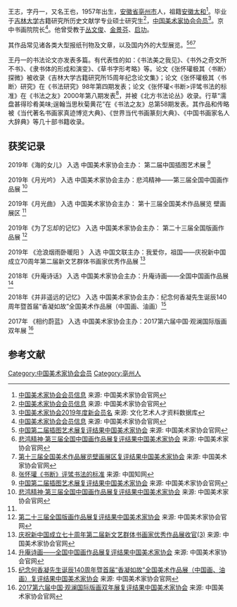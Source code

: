 {{Multiple issues|
{{Copy edit|time=2021-02-07T15:12:46+00:00}}
{{Primarysources|time=2021-02-07T15:12:46+00:00}}
}}
王志，字丹一，又名王也，1957年出生，[[安徽省|安徽省]][[亳州市|亳州市]]人，祖籍[[安徽省|安徽]][[太和县|太和]]<ref>[https://www.caanet.org.cn/MemDetail.mx?id=18730 中国美术家协会会员信息] {{Wayback|url=https://www.caanet.org.cn/MemDetail.mx?id=18730 |date=20210207151738 }} 来源: 中国美术家协会官网</ref>。毕业于[[吉林大学|吉林大学]]古籍研究所历史文献学专业硕士研究生<ref>[https://www.caanet.org.cn/MemDetail.mx?id=18730 中国美术家协会会员信息] {{Wayback|url=https://www.caanet.org.cn/MemDetail.mx?id=18730 |date=20210207151806 }} 来源: 中国美术家协会官网</ref>，[[中国美术家协会|中国美术家协会会员]]<ref>[http://www.hbgb.org/c/view.php?aid=1975 中国美术家协会2019年度新会员名] 来源: 文化艺术人才资料数据库</ref>。京中书画院院长<ref>[https://www.caanet.org.cn/MemDetail.mx?id=18730 中国美术家协会会员信息] {{Wayback|url=https://www.caanet.org.cn/MemDetail.mx?id=18730 |date=20210207151746 }} 来源: 中国美术家协会官网</ref>。他曾受教于[[丛文俊|丛文俊]]、[[金景芬|金景芬]]、[[启功|启功]]。

其作品常见诸各类大型报纸刊物及文章，以及国内外的大型展览。<ref>[https://www.caanet.org.cn/newsdetail.mx?id=6892 中国第二届插图艺术展复评结果中国美术家协会] {{Wayback|url=https://www.caanet.org.cn/newsdetail.mx?id=6892 |date=20210207151740 }} 来源: 中国美术家协会官网</ref><ref>[https://www.caanet.org.cn/newsdetail.mx?id=7011 悲鸿精神·第三届全国中国画作品展复评结果中国美术家协会] {{Wayback|url=https://www.caanet.org.cn/newsdetail.mx?id=7011 |date=20210207151742 }} 来源: 中国美术家协会官网</ref><ref name="#1">[https://www.caanet.org.cn/newsdetail.mx?id=7279 第十三届全国美术作品展览壁画展区复评结果中国美术家协会] {{Wayback|url=https://www.caanet.org.cn/newsdetail.mx?id=7279 |date=20210207151824 }} 来源: 中国美术家协会官网</ref>

王丹一的书法论文亦发表多篇。有代表性的如：《书法美之我见》、《书外之奇文所不书》、《隶书体的形成和演变》、《草书字形考略》等。论文《张怀瓘极其〈书断〉探微》被收录《吉林大学古籍研究所15周年纪念论文集》；论文《张怀瓘极其〈书断〉研究》在《书法研究》98年第四期发表；论文《张怀瓘<书断>评骘书法的标准》在《书法之友》2000年第八期发表<ref>[https://kns.cnki.net/kcms/detail/detail.aspx?dbcode=CJFD&dbname=CJFD2000&filename=AHSH200008003&v=j3AXg7kUk5%25mmd2BAVBLNBxznkdej4pfOPK%25mmd2Fs%25mmd2BvRvkeA9wac8XJmPryzFmwGf0996KIyV 张怀瓘《书断》评骘书法的标准] {{Wayback|url=https://kns.cnki.net/kcms/detail/detail.aspx?dbcode=CJFD&dbname=CJFD2000&filename=AHSH200008003&v=j3AXg7kUk5%25mmd2BAVBLNBxznkdej4pfOPK%25mmd2Fs%25mmd2BvRvkeA9wac8XJmPryzFmwGf0996KIyV |date=20210131051228 }} 来源: 中国知网</ref>，并被《北方书法论丛》收录。行草“濡盘甚得珍肴美味;逞翰当思秋菊黄花”在《书法之友》总第58期发表。其作品和传略被《当代著名书画家真迹博览大典》、《世界当代书画篆刻大典》、《中国书画家名人大辞典》等几十部书籍收录。

== 获奖记录 ==
2019年《海的女儿》 入选 中国美术家协会主办： 第二届中国插图艺术展 <ref>[https://www.caanet.org.cn/newsdetail.mx?id=6892 中国第二届插图艺术展复评结果中国美术家协会] {{Wayback|url=https://www.caanet.org.cn/newsdetail.mx?id=6892 |date=20210207151810 }} 来源: 中国美术家协会官网</ref>

2019年《月光吟》 入选 中国美术家协会主办：悲鸿精神——第三届全国中国画作品展 <ref>[https://www.caanet.org.cn/newsdetail.mx?id=7011 悲鸿精神·第三届全国中国画作品展复评结果中国美术家协会] {{Wayback|url=https://www.caanet.org.cn/newsdetail.mx?id=7011 |date=20210207151811 }} 来源: 中国美术家协会官网</ref>

2019年《月光曲》 入选 中国美术家协会主办： 第十三届全国美术作品展览 壁画展区 <ref name="#1"/>

2019年《为了忘却的记忆》 入选 中国美术家协会主办： 第二十三届全国版画作品展 <ref>[https://www.caanet.org.cn/newsdetail.mx?id=7393 第二十三届全国版画作品展复评结果中国美术家协会] {{Wayback|url=https://www.caanet.org.cn/newsdetail.mx?id=7393 |date=20210207151743 }} 来源: 中国美术家协会官网</ref>

2019年 《沧浪烟雨卧暖阳 》 入选 中国文联主办：我爱你，祖国——庆祝新中国成立70周年第二届新文艺群体书画家优秀作品展 <ref>[https://www.ccpf-cn.com/a/xinwenzhongxin/zhongdaxinwen/2019/1016/1535_3.html 庆祝新中国成立七十周年第二届新文艺群体书画家优秀作品展收官(3)] {{Wayback|url=https://www.ccpf-cn.com/a/xinwenzhongxin/zhongdaxinwen/2019/1016/1535_3.html |date=20210207151754 }} 来源: 中国美术家协会官网</ref>

2018年《升庵诗话》 入选 中国美术家协会主办：升庵诗画——全国中国画作品展 <ref>[https://www.caanet.org.cn/newsdetail.mx?id=3135 升庵诗画——全国中国画作品展复评结果中国美术家协会] {{Wayback|url=https://www.caanet.org.cn/newsdetail.mx?id=3135 |date=20210207151752 }} 来源: 中国美术家协会官网</ref>

2018年《并非遥远的记忆》 入选 中国美术家协会主办：纪念何香凝先生诞辰140周年暨首届“香凝如故”全国美术作品展（中国画、油画）<ref>[https://www.caanet.org.cn/newsdetail.mx?id=3039 纪念何香凝先生诞辰140周年暨首届“香凝如故”全国美术作品展（中国画、油画）复评结果中国美术家协会] {{Wayback|url=https://www.caanet.org.cn/newsdetail.mx?id=3039 |date=20210207151746 }} 来源: 中国美术家协会官网</ref>

2017年 《相约蔚蓝》 入选 中国美术家协会主办：2017第六届中国·观澜国际版画双年展 <ref>[https://www.caanet.org.cn/newsdetail.mx?id=2443 2017第六届中国·观澜国际版画双年展复评结果中国美术家协会] {{Wayback|url=https://www.caanet.org.cn/newsdetail.mx?id=2443 |date=20210207151745 }} 来源: 中国美术家协会官网</ref>


== 参考文献 ==
[[Category:中国美术家协会会员|Category:中国美术家协会会员]]
[[Category:亳州人|Category:亳州人]]